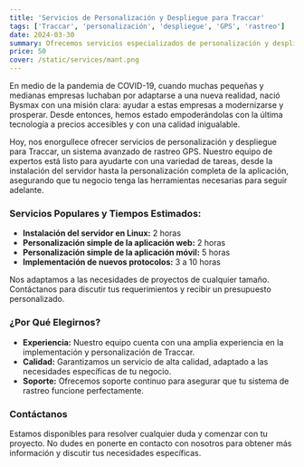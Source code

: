 ```yaml
---
title: 'Servicios de Personalización y Despliegue para Traccar'
tags: ['Traccar', 'personalización', 'despliegue', 'GPS', 'rastreo']
date: 2024-03-30
summary: Ofrecemos servicios especializados de personalización y despliegue para Traccar, un sistema avanzado de rastreo GPS. Nuestro equipo brinda soporte profesional para la instalación, personalización de aplicaciones web y móviles, e implementación de nuevos protocolos.
price: 50
cover: /static/services/mant.png
---
```

En medio de la pandemia de COVID-19, cuando muchas pequeñas y medianas empresas luchaban por adaptarse a una nueva realidad, nació Bysmax con una misión clara: ayudar a estas empresas a modernizarse y prosperar. Desde entonces, hemos estado empoderándolas con la última tecnología a precios accesibles y con una calidad inigualable.

Hoy, nos enorgullece ofrecer servicios de personalización y despliegue para Traccar, un sistema avanzado de rastreo GPS. Nuestro equipo de expertos está listo para ayudarte con una variedad de tareas, desde la instalación del servidor hasta la personalización completa de la aplicación, asegurando que tu negocio tenga las herramientas necesarias para seguir adelante.

### Servicios Populares y Tiempos Estimados:

- **Instalación del servidor en Linux:** 2 horas
- **Personalización simple de la aplicación web:** 2 horas
- **Personalización simple de la aplicación móvil:** 5 horas
- **Implementación de nuevos protocolos:** 3 a 10 horas

Nos adaptamos a las necesidades de proyectos de cualquier tamaño. Contáctanos para discutir tus requerimientos y recibir un presupuesto personalizado.

### ¿Por Qué Elegirnos?
- **Experiencia:** Nuestro equipo cuenta con una amplia experiencia en la implementación y personalización de Traccar.
- **Calidad:** Garantizamos un servicio de alta calidad, adaptado a las necesidades específicas de tu negocio.
- **Soporte:** Ofrecemos soporte continuo para asegurar que tu sistema de rastreo funcione perfectamente.

### Contáctanos
Estamos disponibles para resolver cualquier duda y comenzar con tu proyecto. No dudes en ponerte en contacto con nosotros para obtener más información y discutir tus necesidades específicas.